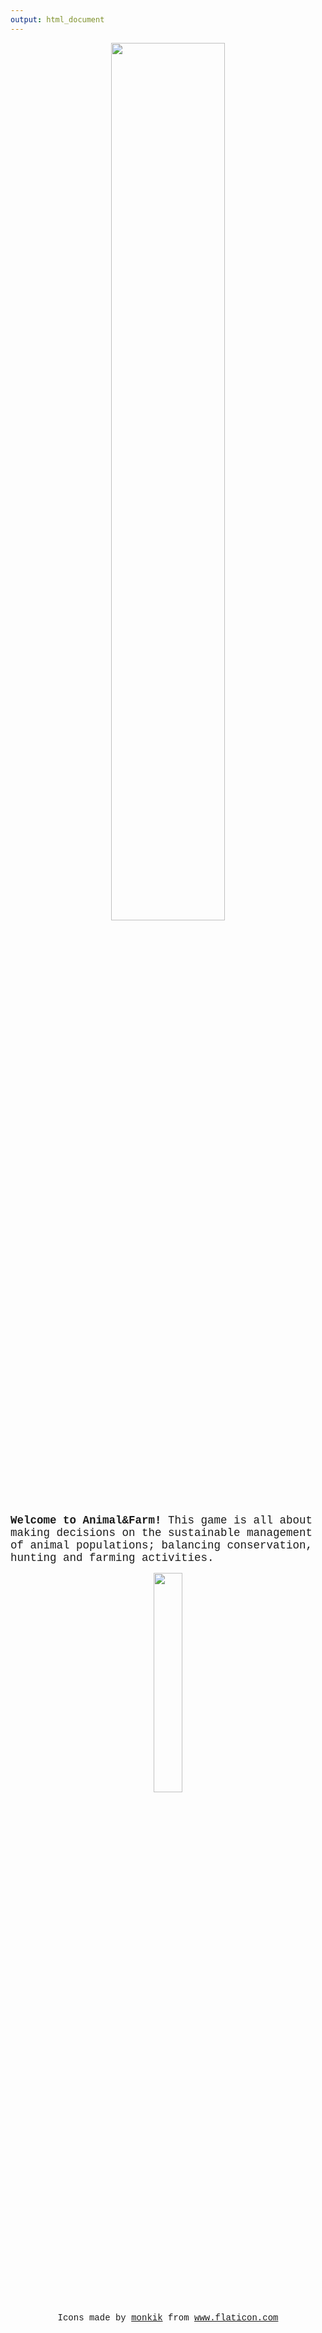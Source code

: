 ```yaml
---
output: html_document
---
```

<div style="text-align: center">
<img src="intro_icons2.jpg" width="60%">
</div>

<span style="font-family: Courier New; font-size: 1.25em">
<span style="font-weight:bold">Welcome to Animal&Farm! </span>
This game is all about making decisions on the sustainable management of animal populations; balancing conservation, hunting and farming activities.
</span>
<br>

<div style="text-align: center">
<img src="affiliation_funder_logos.jpg" width="30%"><br>
</div>

<div style="text-align: center; font-family: Courier New;">Icons made by <a href="https://www.flaticon.com/authors/monkik" title="monkik">monkik</a> from <a href="https://www.flaticon.com/" title="Flaticon">www.flaticon.com</a></div>

